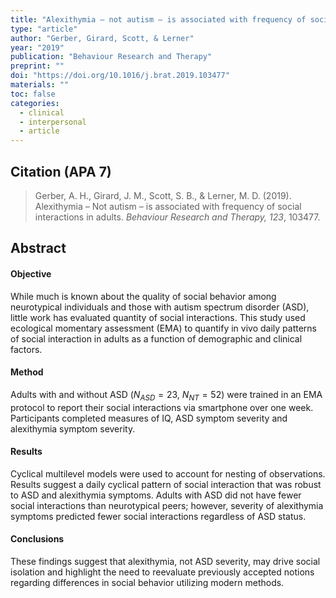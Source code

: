 ---
title: "Alexithymia – not autism – is associated with frequency of social interactions in adults"
type: "article"
author: "Gerber, Girard, Scott, & Lerner"
year: "2019"
publication: "Behaviour Research and Therapy"
preprint: ""
doi: "https://doi.org/10.1016/j.brat.2019.103477"
materials: ""
toc: false
categories:
  - clinical
  - interpersonal
  - article
---

## Citation (APA 7)

> Gerber, A. H., Girard, J. M., Scott, S. B., & Lerner, M. D. (2019). Alexithymia – Not autism – is associated with frequency of social interactions in adults. *Behaviour Research and Therapy, 123*, 103477.

## Abstract

#### Objective

While much is known about the quality of social behavior among neurotypical individuals and those with autism spectrum disorder (ASD), little work has evaluated quantity of social interactions. This study used ecological momentary assessment (EMA) to quantify in vivo daily patterns of social interaction in adults as a function of demographic and clinical factors.

#### Method

Adults with and without ASD ($N_{ASD}=23$, $N_{NT}=52$) were trained in an EMA protocol to report their social interactions via smartphone over one week. Participants completed measures of IQ, ASD symptom severity and alexithymia symptom severity.

#### Results

Cyclical multilevel models were used to account for nesting of observations. Results suggest a daily cyclical pattern of social interaction that was robust to ASD and alexithymia symptoms. Adults with ASD did not have fewer social interactions than neurotypical peers; however, severity of alexithymia symptoms predicted fewer social interactions regardless of ASD status.

#### Conclusions

These findings suggest that alexithymia, not ASD severity, may drive social isolation and highlight the need to reevaluate previously accepted notions regarding differences in social behavior utilizing modern methods.
